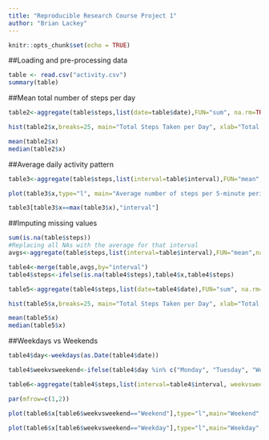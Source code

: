 ```yaml
---
title: "Reproducible Research Course Project 1"
author: "Brian Lackey"
---
```


```r
knitr::opts_chunk$set(echo = TRUE)
```

##Loading and pre-processing data

```r
table <- read.csv("activity.csv")
summary(table)
```

##Mean total number of steps per day
```r
table2<-aggregate(table$steps,list(date=table$date),FUN="sum", na.rm=TRUE)

hist(table2$x,breaks=25, main="Total Steps Taken per Day", xlab="Total Number of Steps", ylab="Days")

mean(table2$x)
median(table2$x)
```
##Average daily activity pattern
```r
table3<-aggregate(table$steps,list(interval=table$interval),FUN="mean", na.rm=TRUE)

plot(table3$x,type="l", main="Average number of steps per 5-minute period", ylab="Average number of steps", xlab="5-minute period")

table3[table3$x==max(table3$x),"interval"]
```
##Imputing missing values
```r
sum(is.na(table$steps))
#Replacing all NAs with the average for that interval
avgs<-aggregate(table$steps,list(interval=table$interval),FUN="mean",na.rm=TRUE)

table4<-merge(table,avgs,by="interval")
table4$steps<-ifelse(is.na(table4$steps),table4$x,table4$steps)

table5<-aggregate(table4$steps,list(date=table4$date),FUN="sum", na.rm=TRUE)

hist(table5$x,breaks=25, main="Total Steps Taken per Day", xlab="Total Number of Steps", ylab="Days")

mean(table5$x)
median(table5$x)
```
##Weekdays vs Weekends
```r
table4$day<-weekdays(as.Date(table4$date))

table4$weekvsweekend<-ifelse(table4$day %in% c("Monday", "Tuesday", "Wednesday", "Thursday", "Friday"),"Weekday","Weekend")

table6<-aggregate(table4$steps,list(interval=table4$interval, weekvsweekend=table4$weekvsweekend),FUN="mean", na.rm=TRUE)

par(mfrow=c(1,2))

plot(table6$x[table6$weekvsweekend=="Weekend"],type="l",main="Weekend",ylab="Average number of steps",xlab="5-minute period",col=1)

plot(table6$x[table6$weekvsweekend=="Weekday"],type="l",main="Weekday",ylab="Average number of steps",xlab="5-minute period",col=1)
```